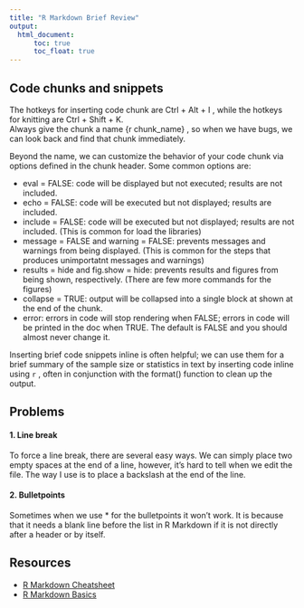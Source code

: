 ```yaml
---
title: "R Markdown Brief Review"
output:
  html_document:
      toc: true
      toc_float: true
---
```


## Code chunks and snippets

The hotkeys for inserting code chunk are <span> Ctrl + Alt + I </span>, while the hotkeys for knitting are Ctrl + Shift + K.\
Always give the chunk a name <span> {r chunk_name} </span>, so when we have bugs, we can look back and find that chunk immediately.

Beyond the name, we can customize the behavior of your code chunk via options defined in the chunk header. Some common options are: 

* eval = FALSE: code will be displayed but not executed; results are not included.
* echo = FALSE: code will be executed but not displayed; results are included.
* include = FALSE: code will be executed but not displayed; results are not included. (This is common for load the libraries)
* message = FALSE and warning = FALSE: prevents messages and warnings from being displayed. (This is common for the steps that produces unimportatnt messages and warnings)
* results = hide and fig.show = hide: prevents results and figures from being shown, respectively. (There are few more commands for the figures)
* collapse = TRUE: output will be collapsed into a single block at shown at the end of the chunk.
* error: errors in code will stop rendering when FALSE; errors in code will be printed in the doc when TRUE. The default is FALSE and you should almost never change it.

Inserting brief code snippets inline is often helpful; we can use them for a brief summary of the sample size or statistics in text by inserting code inline using <span> `r ` </span>, often in conjunction with the format() function to clean up the output.

## Problems
#### 1. Line break
To force a line break, there are several easy ways. We can simply place two empty spaces at the end of a line, however, it's hard to tell when we edit the file. The way I use is to place a backslash at the end of the line.

#### 2. Bulletpoints
Sometimes when we use * for the bulletpoints it won't work. It is because that it needs a blank line before the list in R Markdown if it is not directly after a header or by itself.

## Resources
* [R Markdown Cheatsheet](https://rstudio.com/wp-content/uploads/2016/03/rmarkdown-cheatsheet-2.0.pdf)
* [R Markdown Basics](https://markdown-guide.readthedocs.io/en/latest/basics.html#blockquotes)